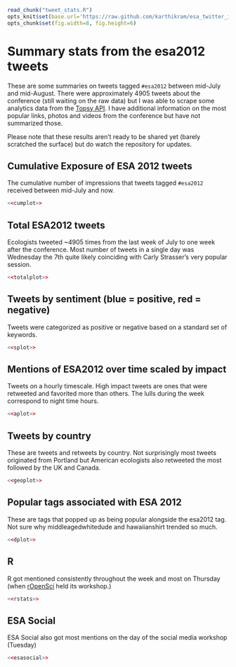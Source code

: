 <!-- read external r code -->
```r
read_chunk("tweet_stats.R")
opts_knit$set(base.url='https://raw.github.com/karthikram/esa_twitter_impact/master/')
opts_chunk$set(fig.width=8, fig.height=6)
```

# Summary stats from the esa2012 tweets
These are some summaries on tweets tagged `#esa2012` between mid-July and mid-August. There were approximately 4905 tweets about the conference (still waiting on the raw data) but I was able to scrape some analytics data from the [Topsy API](http://code.google.com/p/otterapi/). I have additional information on the most popular links, photos and videos from the conference but have not summarized those. 

Please note that these results aren't ready to be shared yet (barely scratched the surface) but do watch the repository for updates.


## Cumulative Exposure of ESA 2012 tweets
The cumulative number of impressions that tweets tagged `#esa2012` received between mid-July and now.

```r
<<cumplot>>
```

## Total ESA2012 tweets
Ecologists tweeted ~4905 times from the last week of July to one week after the conference. Most number of tweets in a single day was Wednesday the 7th quite likely coinciding with Carly Strasser's very popular session.

```r
<<totalplot>>
```

## Tweets by sentiment (blue = positive, red = negative)
Tweets were categorized as positive or negative based on a standard set of keywords. 

```r
<<splot>>
```

## Mentions of ESA2012 over time scaled by impact
Tweets on a hourly timescale. High impact tweets are ones that were retweeted and favorited more than others. The lulls during the week correspond to night time hours.

```r
<<aplot>>
```
## Tweets by country
These are tweets and retweets by country. Not surprisingly most tweets originated from Portland but American ecologists also retweeted the most followed by the UK and Canada.

```r
<<geoplot>>
```
## Popular tags associated with ESA 2012
These are tags that popped up as being popular alongside the esa2012 tag. Not sure why middleagedwhitedude and hawaiianshirt trended so much.


```r
<<dplot>>
```
## R 
R got mentioned consistently throughout the week and most on Thursday (when [rOpenSci](http://ropensci.org) held its workshop.) 

```r
<<rstats>>
```
 
## ESA Social 
ESA Social also got most mentions on the day of the social media workshop (Tuesday)

```r
<<esasocial>>
```
 


